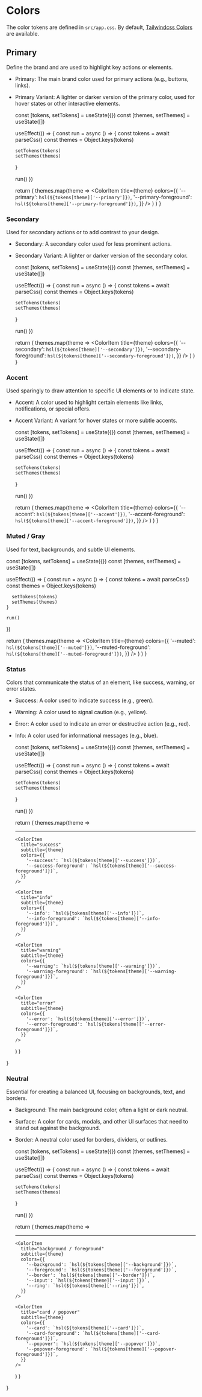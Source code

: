 

<Meta title="Foundation/Colors" />

# Colors

The color tokens are defined in `src/app.css`.
By default, [Tailwindcss Colors](https://tailwindcss.com/docs/customizing-colors)
are available.

## Primary

Define the brand and are used to highlight key actions or elements.

- Primary: The main brand color used for primary actions (e.g., buttons, links).
- Primary Variant: A lighter or darker version of the primary color, used for hover states or other interactive elements.    

  const [tokens, setTokens] = useState({})
  const [themes, setThemes] = useState([])

  useEffect(() => {
    const run = async () => {
      const tokens = await parseCss()
      const themes = Object.keys(tokens)

      setTokens(tokens) 
      setThemes(themes)
    }

    run()
  }) 

  return (
    themes.map(theme => 
      <ColorItem
        title={theme}
        colors={{
          '--primary': `hsl(${tokens[theme]['--primary']})`,
          '--primary-foreground': `hsl(${tokens[theme]['--primary-foreground']})`,
        }}
      />
    )
  )
}

<PrimaryColorPallete />

### Secondary

Used for secondary actions or to add contrast to your design.

- Secondary: A secondary color used for less prominent actions.
- Secondary Variant: A lighter or darker version of the secondary color.

  const [tokens, setTokens] = useState({})
  const [themes, setThemes] = useState([])

  useEffect(() => {
    const run = async () => {
      const tokens = await parseCss()
      const themes = Object.keys(tokens)

      setTokens(tokens) 
      setThemes(themes)
    }

    run()
  }) 

  return (
    themes.map(theme => 
      <ColorItem
        title={theme}
        colors={{
          '--secondary': `hsl(${tokens[theme]['--secondary']})`,
          '--secondary-foreground': `hsl(${tokens[theme]['--secondary-foreground']})`,
        }}
      />
    )
  )
}

<SecondaryColorPallete />

### Accent

Used sparingly to draw attention to specific UI elements or to indicate state.

- Accent: A color used to highlight certain elements like links, notifications, or special offers.
- Accent Variant: A variant for hover states or more subtle accents.

  const [tokens, setTokens] = useState({})
  const [themes, setThemes] = useState([])

  useEffect(() => {
    const run = async () => {
      const tokens = await parseCss()
      const themes = Object.keys(tokens)

      setTokens(tokens) 
      setThemes(themes)
    }

    run()
  }) 

  return (
    themes.map(theme => 
      <ColorItem
        title={theme}
        colors={{
          '--accent': `hsl(${tokens[theme]['--accent']})`,
          '--accent-foreground': `hsl(${tokens[theme]['--accent-foreground']})`,
        }}
      />
    )
  )
}

<AccentColorPallete />

### Muted / Gray

Used for text, backgrounds, and subtle UI elements.

  const [tokens, setTokens] = useState({})
  const [themes, setThemes] = useState([])

  useEffect(() => {
    const run = async () => {
      const tokens = await parseCss()
      const themes = Object.keys(tokens)

      setTokens(tokens) 
      setThemes(themes)
    }

    run()
  }) 

  return (
    themes.map(theme => 
      <ColorItem
        title={theme}
        colors={{
          '--muted': `hsl(${tokens[theme]['--muted']})`,
          '--muted-foreground': `hsl(${tokens[theme]['--muted-foreground']})`,
        }}
      />
    )
  )
}

<MutedColorPallete />

### Status

Colors that communicate the status of an element, like success, warning, or error states.

- Success: A color used to indicate success (e.g., green).
- Warning: A color used to signal caution (e.g., yellow).
- Error: A color used to indicate an error or destructive action (e.g., red).
- Info: A color used for informational messages (e.g., blue).


  const [tokens, setTokens] = useState({})
  const [themes, setThemes] = useState([])

  useEffect(() => {
    const run = async () => {
      const tokens = await parseCss()
      const themes = Object.keys(tokens)

      setTokens(tokens) 
      setThemes(themes)
    }

    run()
  }) 

  return (
    themes.map(theme => <div> 
      <hr class="my-4" />

      <ColorItem
        title="success"
        subtitle={theme}
        colors={{
          '--success': `hsl(${tokens[theme]['--success']})`,
          '--success-foreground': `hsl(${tokens[theme]['--success-foreground']})`,
        }}
      />

      <ColorItem
        title="info"
        subtitle={theme}
        colors={{
          '--info': `hsl(${tokens[theme]['--info']})`,
          '--info-foreground': `hsl(${tokens[theme]['--info-foreground']})`,
        }}
      />

      <ColorItem
        title="warning"
        subtitle={theme}
        colors={{
          '--warning': `hsl(${tokens[theme]['--warning']})`,
          '--warning-foreground': `hsl(${tokens[theme]['--warning-foreground']})`,
        }}
      />

      <ColorItem
        title="error"
        subtitle={theme}
        colors={{
          '--error': `hsl(${tokens[theme]['--error']})`,
          '--error-foreground': `hsl(${tokens[theme]['--error-foreground']})`,
        }}
      />
    </div>)
  )
}

<StatusColorPallete />

### Neutral

Essential for creating a balanced UI, focusing on backgrounds, text, and borders.

- Background: The main background color, often a light or dark neutral.
- Surface: A color for cards, modals, and other UI surfaces that need to stand out against the background.
- Border: A neutral color used for borders, dividers, or outlines.

  const [tokens, setTokens] = useState({})
  const [themes, setThemes] = useState([])

  useEffect(() => {
    const run = async () => {
      const tokens = await parseCss()
      const themes = Object.keys(tokens)

      setTokens(tokens) 
      setThemes(themes)
    }

    run()
  }) 

  return (
    themes.map(theme => <div> 
      <hr class="my-4" />

      <ColorItem
        title="background / foreground"
        subtitle={theme}
        colors={{
          '--background': `hsl(${tokens[theme]['--background']})`,
          '--foreground': `hsl(${tokens[theme]['--foreground']})`,
          '--border': `hsl(${tokens[theme]['--border']})`,
          '--input': `hsl(${tokens[theme]['--input']})`,
          '--ring': `hsl(${tokens[theme]['--ring']})`,
        }}
      />

      <ColorItem
        title="card / popover"
        subtitle={theme}
        colors={{
          '--card': `hsl(${tokens[theme]['--card']})`,
          '--card-foreground': `hsl(${tokens[theme]['--card-foreground']})`,
          '--popover': `hsl(${tokens[theme]['--popover']})`,
          '--popover-foreground': `hsl(${tokens[theme]['--popover-foreground']})`,
        }}
      />

    </div>)
  )
}

<NeutralColorPallete />
